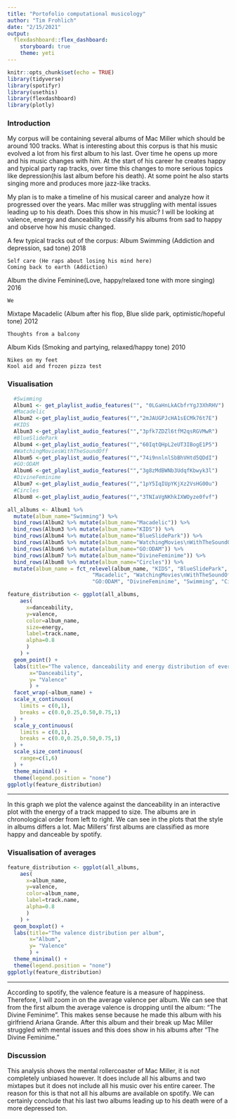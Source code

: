 ```yaml
---
title: "Portofolio computational musicology"
author: "Tim Frohlich"
date: "2/15/2021"
output: 
  flexdashboard::flex_dashboard:
    storyboard: true
    theme: yeti
---
```


```r
knitr::opts_chunk$set(echo = TRUE)
library(tidyverse)
library(spotifyr)
library(usethis)
library(flexdashboard)
library(plotly)
```


### Introduction

My corpus will be containing several albums of Mac Miller which should be around 100 tracks. What is interesting about this corpus is that his music evolved a lot from his first album to his last. Over time he opens up more and his music changes with him. At the start of his career he creates happy and typical party rap tracks, over time this changes to more serious topics like depression(his last album before his death). At some point he also starts singing more and produces more jazz-like tracks.

My plan is to make a timeline of his musical career and analyze how it progressed over the years. Mac miller was struggling with mental issues leading up to his death. Does this show in his music? I will be looking at valence, energy and danceability to classify his albums from sad to happy and observe how his music changed.

A few typical tracks out of the corpus: Album Swimming (Addiction and depression, sad tone) 2018

    Self care (He raps about losing his mind here)
    Coming back to earth (Addiction)

Album the divine Feminine(Love, happy/relaxed tone with more singing) 2016

    We

Mixtape Macadelic (Album after his flop, Blue slide park, optimistic/hopeful tone) 2012

    Thoughts from a balcony

Album Kids (Smoking and partying, relaxed/happy tone) 2010

    Nikes on my feet
    Kool aid and frozen pizza test

### Visualisation
```r
  #Swimming
  Album1 <- get_playlist_audio_features("", "0LGaHnLkACbfrYgJ3XhRHV")
  #Macadelic
  Album2 <-get_playlist_audio_features("","2mJAUGPJcHA1sECMk76t7E")
  #KIDS
  Album3 <-get_playlist_audio_features("","3pfk7ZDZl6tfM2qsRGVMwR")
  #BlueSlidePark
  Album4 <-get_playlist_audio_features("","60IqtQHpL2eUT3IBogE1P5")
  #WatchingMoviesWithTheSoundOff
  Album5 <-get_playlist_audio_features("","74i9nnlnlSbBhVHtd5QDdI")
  #GO:ODAM
  Album6 <-get_playlist_audio_features("","3g8zMdBWNb3UdqfKbwyk3l")
  #DivineFeminime
  Album7 <-get_playlist_audio_features("","1pY5IqIUpYKjXz2VsHG00u")
  #Circles
  Album8 <-get_playlist_audio_features("","3TNIaVgNKhkIXWOyze0fvf")
```


```r
all_albums <- Album1 %>%
  mutate(album_name="Swimming") %>%
  bind_rows(Album2 %>% mutate(album_name="Macadelic")) %>%
  bind_rows(Album3 %>% mutate(album_name="KIDS")) %>%
  bind_rows(Album4 %>% mutate(album_name="BlueSlidePark")) %>%
  bind_rows(Album5 %>% mutate(album_name="WatchingMovies\nWithTheSoundOff")) %>%
  bind_rows(Album6 %>% mutate(album_name="GO:ODAM")) %>%
  bind_rows(Album7 %>% mutate(album_name="DivineFeminime")) %>%
  bind_rows(Album8 %>% mutate(album_name="Circles")) %>%
  mutate(album_name = fct_relevel(album_name, "KIDS", "BlueSlidePark",
                           "Macadelic", "WatchingMovies\nWithTheSoundOff",
                           "GO:ODAM", "DivineFeminime", "Swimming", "Circles"))
```
 
```r
feature_distribution <- ggplot(all_albums, 
    aes(
      x=danceability, 
      y=valence, 
      color=album_name,
      size=energy, 
      label=track.name,
      alpha=0.8
      )
    ) +
  geom_point() +
  labs(title="The valence, danceability and energy distribution of every album",
       x="Danceability", 
       y= "Valence"
       ) +
  facet_wrap(~album_name) +
  scale_x_continuous(
    limits = c(0,1),
    breaks = c(0.0,0.25,0.50,0.75,1)
  ) +
  scale_y_continuous(
    limits = c(0,1),
    breaks = c(0.0,0.25,0.50,0.75,1)
  ) +
  scale_size_continuous(
    range=c(1,6)
  ) +
  theme_minimal() +
  theme(legend.position = "none")
ggplotly(feature_distribution)
```
***

In this graph we plot the valence against the danceability in an interactive plot with the energy of a track mapped to size. The albums are in chronological order from left to right. We can see in the plots that the style in albums differs a lot. Mac Millers' first albums are classified as more happy and danceable by spotify.

### Visualisation of averages
```r
feature_distribution <- ggplot(all_albums, 
    aes(
      x=album_name, 
      y=valence, 
      color=album_name,
      label=track.name,
      alpha=0.8
      )
    ) +
  geom_boxplot() +
  labs(title="The valence distribution per album",
       x="Album", 
       y= "Valence"
       ) +
  theme_minimal() +
  theme(legend.position = "none")
ggplotly(feature_distribution)
```
***

According to spotify, the valence feature is a measure of happiness. Therefore, I will zoom in on the average valence per album. We can see that from the first album the average valence is dropping until the album: "The Divine Feminime". This makes sense because he made this album with his girlfriend Ariana Grande. After this album and their break up Mac Miller struggled with mental issues and this does show in his albums after "The Divine Feminime."

### Discussion
This analysis shows the mental rollercoaster of Mac Miller, it is not completely unbiased however. It does include all his albums and two mixtapes but it does not include all his music over his entire career. The reason for this is that not all his albums are available on spotify. We can certainly conclude that his last two albums  leading up to his death were of a more depressed ton.
